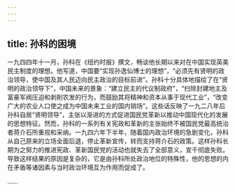 ```yaml
---
---
---
```

title: 孙科的困境
---



一九四四年十一月，孙科在《纽约时报》撰文，畅谈他长期以来对在中国实现英美民主制度的理想。他写道，中国要“实现孙逸仙博士的理想”，“必须先有贤明的政治领导，使中国及其人民迈向民主政治的目标前进”。孙科十分具体地描绘了在“贤明的政治领导下”，中国未来的景象：“建立民主的代议制政府”，“扫除封建地主及富豪军阀压迫和剥削农发的行为，而鼓励其将精神和资本从事于现代工业”，“改变广大的农业人口使之成为中国未来工业的国内销场”。这些话反映了一九二八年后孙科自居“贤明领导”，主张以渐进的方式促进国民党革新以推动中国现代化的发展的思想特征。然而，孙科的一系列有关宪政和革新的主张始终不被国民党最高统治者蒋介石所重视和采纳。一九四六年下半年，随着国内政治环境的急剧变化，孙科从自己原来的立场全面后退，停止革新宣传，转而支持蒋介石的政策。这样孙科长期为之努力的推进宪政、革新国民党的活动也就失去了全部意义，宣千彻底失败。导致这样结果的原因是复杂的，它是由孙科所处政治地位的特殊性，他的思想的内在矛盾等诸因素与当时政治环境互为作用而促成了。

……